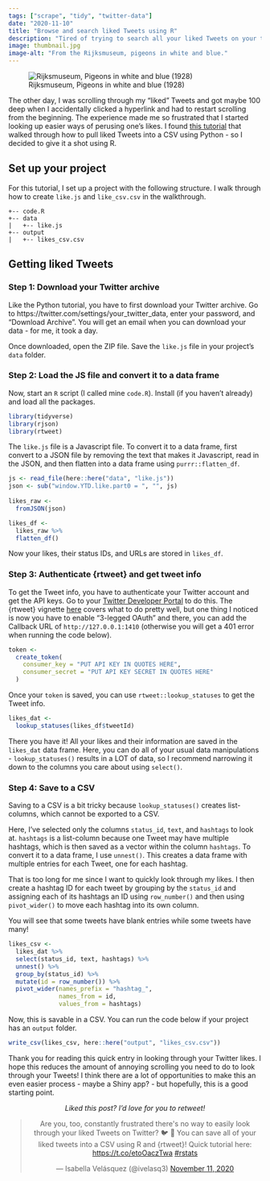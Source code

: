 ```yaml
---
tags: ["scrape", "tidy", "twitter-data"]
date: "2020-11-10"
title: "Browse and search liked Tweets using R"
description: "Tired of trying to search all your liked Tweets on your timeline? Pull them into R instead!"
image: thumbnail.jpg
image-alt: "From the Rijksmuseum, pigeons in white and blue."
---
```


![Rijksmuseum, Pigeons in white and blue (1928)](thumbnail-wide.jpg){fig-alt="Abstract blue and white birds repeating on against a white and blue background"}

The other day, I was scrolling through my "liked" Tweets and got maybe 100 deep when I accidentally clicked a hyperlink and had to restart scrolling from the beginning. The experience made me so frustrated that I started looking up easier ways of perusing one's likes. I found [this tutorial](https://medium.com/@xoelop/how-to-browse-and-search-your-liked-tweets-711fc1b70851) that walked through how to pull liked Tweets into a CSV using Python - so I decided to give it a shot using R.

## Set up your project

For this tutorial, I set up a project with the following structure. I walk through how to create `like.js` and `like_csv.csv` in the walkthrough.

```
+-- code.R
+-- data
|   +-- like.js
+-- output
|   +-- likes_csv.csv
```

## Getting liked Tweets

### Step 1: Download your Twitter archive

Like the Python tutorial, you have to first download your Twitter archive. 
Go to https://twitter.com/settings/your_twitter_data, enter your password, and "Download Archive". You will get an email when you can download your data - for me, it took a day.

Once downloaded, open the ZIP file. Save the `like.js` file in your project's `data` folder.

### Step 2: Load the JS file and convert it to a data frame

Now, start an `R` script (I called mine `code.R`). Install (if you haven't already) and load all the packages.

```r
library(tidyverse)
library(rjson)
library(rtweet)
```

The `like.js` file is a Javascript file. To convert it to a data frame, first convert to a JSON file by removing the text that makes it Javascript, read in the JSON, and then flatten into a data frame using `purrr::flatten_df`.

```r
js <- read_file(here::here("data", "like.js"))
json <- sub("window.YTD.like.part0 = ", "", js)
 
likes_raw <-
  fromJSON(json)

likes_df <-
  likes_raw %>% 
  flatten_df()
```

Now your likes, their status IDs, and URLs are stored in `likes_df`.

### Step 3: Authenticate {rtweet} and get tweet info

To get the Tweet info, you have to authenticate your Twitter account and get the API keys. Go to your [Twitter Developer Portal](https://developer.twitter.com/en/portal/projects-and-apps) to do this. The {rtweet} vignette [here](https://cran.r-project.org/web/packages/rtweet/vignettes/auth.html) covers what to do pretty well, but one thing I noticed is now you have to enable "3-legged OAuth" and there, you can add the Callback URL of `http://127.0.0.1:1410` (otherwise you will get a 401 error when running the code below).

```r
token <-
  create_token(
    consumer_key = "PUT API KEY IN QUOTES HERE",
    consumer_secret = "PUT API KEY SECRET IN QUOTES HERE"
  )
```

Once your `token` is saved, you can use `rtweet::lookup_statuses` to get the Tweet info.

```r
likes_dat <-
  lookup_statuses(likes_df$tweetId)
```

There you have it! All your likes and their information are saved in the `likes_dat` data frame. Here, you can do all of your usual data manipulations - `lookup_statuses()` results in a LOT of data, so I recommend narrowing it down to the columns you care about using `select()`.

### Step 4: Save to a CSV

Saving to a CSV is a bit tricky because `lookup_statuses()` creates list-columns, which cannot be exported to a CSV.

Here, I've selected only the columns `status_id`, `text`, and `hashtags` to look at. `hashtags` is a list-column because one Tweet may have multiple hashtags, which is then saved as a vector within the column `hashtags`. To convert it to a data frame, I use `unnest()`. This creates a data frame with multiple entries for each Tweet, one for each hashtag.

That is too long for me since I want to quickly look through my likes. I then create a hashtag ID for each tweet by grouping by the `status_id` and assigning each of its hashtags an ID using `row_number()` and then using `pivot_wider()` to move each hashtag into its own column.

You will see that some tweets have blank entries while some tweets have many!

```r
likes_csv <-
  likes_dat %>% 
  select(status_id, text, hashtags) %>% 
  unnest() %>% 
  group_by(status_id) %>% 
  mutate(id = row_number()) %>% 
  pivot_wider(names_prefix = "hashtag_",
              names_from = id,
              values_from = hashtags)
```

Now, this is savable in a CSV. You can run the code below if your project has an `output` folder.

```r
write_csv(likes_csv, here::here("output", "likes_csv.csv"))
```

Thank you for reading this quick entry in looking through your Twitter likes. I hope this reduces the amount of annoying scrolling you need to do to look through your Tweets! I think there are a lot of opportunities to make this an even easier process - maybe a Shiny app? - but hopefully, this is a good starting point.

<center>
*Liked this post? I'd love for you to retweet!*
<blockquote class="twitter-tweet"><p lang="en" dir="ltr">Are you, too, constantly frustrated there&#39;s no way to easily look through your liked Tweets on Twitter? 🐦 😤 You can save all of your liked tweets into a CSV using R and {rtweet}! Quick tutorial here: <a href="https://t.co/etoOaczTwa">https://t.co/etoOaczTwa</a> <a href="https://twitter.com/hashtag/rstats?src=hash&amp;ref_src=twsrc%5Etfw">#rstats</a></p>&mdash; Isabella Velásquez (@ivelasq3) <a href="https://twitter.com/ivelasq3/status/1326550008548585472?ref_src=twsrc%5Etfw">November 11, 2020</a></blockquote> <script async src="https://platform.twitter.com/widgets.js" charset="utf-8"></script> 
</center>